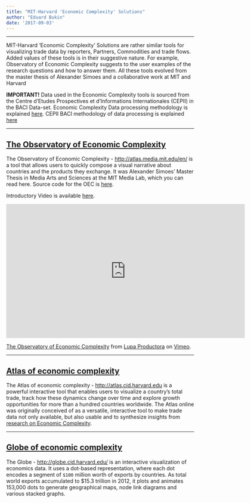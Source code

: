 ```yaml
---
title: "MIT-Harvard 'Economic Complexity' Solutions"
author: "Eduard Bukin"
date: '2017-09-03'
---
```


---

MIT-Harvard 'Economic Complexity' Solutions are rather similar tools for visualizing trade data by reporters, Partners, Commodities and trade flows. Added values of these tools is in their suggestive nature. For example, Observatory of Economic Complexity suggests to the user examples of the research questions and how to answer them. All these tools evolved from the master thesis of Alexander Simoes and a collaborative work at MIT and Harvard 

**IMPORTANT!** Data used in the Economic Complexity tools is sourced from the Centre d'Etudes Prospectives et d'Informations Internationales (CEPII) in the BACI Data-set. Economic Complexity Data processing methodology is explained [here](https://github.com/cid-harvard/atlas-data). CEPII BACI methodology of data processing is explained [here](http://www.cepii.fr/CEPII/fr/publications/wp/abstract.asp?NoDoc=2726)

---

## [The Observatory of Economic Complexity](http://atlas.media.mit.edu/en/)

The Observatory of Economic Complexity - [http://atlas.media.mit.edu/en/](http://atlas.media.mit.edu/en/) is a tool that allows users to quickly compose a visual narrative about countries and the products they exchange. It was Alexander Simoes' Master Thesis in Media Arts and Sciences at the MIT Media Lab, which you can read here. Source code for the OEC is [here](https://github.com/alexandersimoes/oec).

Introductory Video is available [here](https://vimeo.com/141271203).

<iframe src="https://player.vimeo.com/video/141271203?title=0&byline=0&portrait=0" width="640" height="360" frameborder="0" webkitallowfullscreen mozallowfullscreen allowfullscreen></iframe>
<p><a href="https://vimeo.com/141271203">The Observatory of Economic Complexity</a> from <a href="https://vimeo.com/user10937098">Lupa Productora</a> on <a href="https://vimeo.com">Vimeo</a>.</p>

---

## [Atlas of economic complexity](http://atlas.cid.harvard.edu)

The Atlas of economic complexity - [http://atlas.cid.harvard.edu](http://atlas.cid.harvard.edu) is a powerful interactive tool that enables users to visualize a country’s total trade, track how these dynamics change over time and explore growth opportunities for more than a hundred countries worldwide. The Atlas online was originally conceived of as a versatile, interactive tool to make trade data not only available, but also usable and to synthesize insights from [research on Economic Complexity](http://atlas.cid.harvard.edu/about/glossary/#economiccomplexity). 

---

## [Globe of economic complexity](http://globe.cid.harvard.edu/)

The Globe - [http://globe.cid.harvard.edu/](http://globe.cid.harvard.edu/) is an interactive visualization of economics data. It uses a dot-based representation, where each dot encodes a segment of `$100` million worth of exports by countries. As total world exports accumulated to $15.3 trillion in 2012, it plots and animates 153,000 dots to generate geographical maps, node link diagrams and various stacked graphs.
